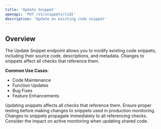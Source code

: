 ```yaml
---
title: 'Update Snippet'
openapi: 'PUT /v1/snippets/{id}'
description: 'Update an existing code snippet'
---
```


## Overview

The Update Snippet endpoint allows you to modify existing code snippets, including their source code, descriptions, and metadata. Changes to snippets affect all checks that reference them.

**Common Use Cases**:
- Code Maintenance
- Function Updates
- Bug Fixes
- Feature Enhancements

<Warning>
Updating snippets affects all checks that reference them. Ensure proper testing before making changes to snippets used in production monitoring.
</Warning>

<Note>
Changes to snippets propagate immediately to all referencing checks. Consider the impact on active monitoring when updating shared code.
</Note>